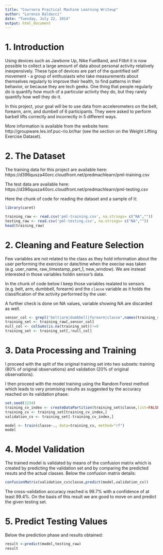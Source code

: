```yaml
---
title: "Coursera Practical Machine Learning Writeup"
author: "Lorenzo Baldacci"
date: "Tuesday, July 22, 2014"
output: html_document
---
```

1. Introduction
====================
Using devices such as Jawbone Up, Nike FuelBand, and Fitbit it is now possible to collect a large amount of data about personal activity relatively inexpensively. These type of devices are part of the quantified self movement - a group of enthusiasts who take measurements about themselves regularly to improve their health, to find patterns in their behavior, or because they are tech geeks. One thing that people regularly do is quantify how much of a particular activity they do, but they rarely quantify how well they do it. 

In this project, your goal will be to use data from accelerometers on the belt, forearm, arm, and dumbell of 6 participants. They were asked to perform barbell lifts correctly and incorrectly in 5 different ways. 

More information is available from the website here: http://groupware.les.inf.puc-rio.br/har (see the section on the Weight Lifting Exercise Dataset). 

2. The Dataset
====================
The training data for this project are available here: https://d396qusza40orc.cloudfront.net/predmachlearn/pml-training.csv

The test data are available here: https://d396qusza40orc.cloudfront.net/predmachlearn/pml-testing.csv

Here the chunk of code for reading the dataset and a sample of it:

```r
library(caret)

training_raw <- read.csv('pml-training.csv', na.strings= c("NA",""))
testing_raw <- read.csv('pml-testing.csv', na.strings= c("NA",""))
head(training_raw)
```

2. Cleaning and Feature Selection
====================

Few variables are not related to the class as they hold information about the user performing the exercise or date/time when the execise was taken (e.g. user_name, raw_timestamp_part_1, new_window). We are instead interested in those variables holdin sensor's data. 

In the chunk of code below I keep those variables realated to sensors (e.g. belt, arm, dumbbell, forearm) and the `classe` variable as it holds the classification of the activity performed by the user.

A further check is done on NA values, variable showing NA are discarded as well.

```r
sensor_col <- grepl("belt|arm|dumbbell|forearm|classe",names(training_raw))
training_set <- training_raw[,sensor_col]
null_col <- colSums(is.na(training_set))!=0
training_set <- training_set[,!null_col]
```

3. Data Processing and Training
====================

I proceed with the split of the original training set into two subsets: training (80% of original observations) and validation (20% of original observations). 

I then proceed with the model training using the Random Forest method which leads to very promising results as suggested by the accuracy reached on its validation phase:


```r
set.seed(1234)
training_cv_index <- createDataPartition(training_set$classe,list=FALSE ,p=0.8)
training_cv <- training_set[training_cv_index,]
validation_cv <- training_set[-training_cv_index,]

model <- train(classe~., data=training_cv, method="rf")
model
```

4. Model Validation
====================

The trained model is validated by means of the confusion matrix which is created by predicting the validation set and by comparing the predicted resuts and the actual classes. Below the confusion matrix details:

```r
confusionMatrix(validation_cv$classe,predict(model,validation_cv))
```

The cross-validation accuracy reached is 99.7% with a confidence of at least 99.4%. On the basis of this result we are good to move on and predict the given testing set. 

5. Predict Testing Values
====================

Below the prediction phase and results obtained:

```r
result <-predict(model,testing_raw)
result
```
